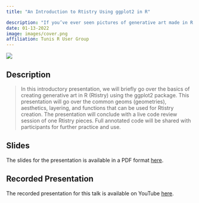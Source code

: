 ```yaml
---
title: "An Introduction to Rtistry Using ggplot2 in R"

description: "If you’ve ever seen pictures of generative art made in R and wondered if you could ever create art like that, the answer is “Yes.”..."
date: 01-13-2022
image: images/cover.png
affiliation: Tunis R User Group
---
```


[![](images/cover.png){fig-align="center"}](https://lnkd.in/ghGDreS8)

## Description

> In this introductory presentation, we will briefly go over the basics of creating generative art in R (Rtistry) using the ggplot2 package. This presentation will go over the common geoms (geometries), aesthetics, layering, and functions that can be used for Rtistry creation. The presentation will conclude with a live code review session of one Rtistry pieces. Full annotated code will be shared with participants for further practice and use.

## Slides

The slides for the presentation is available in a PDF format [here](https://lnkd.in/ghGDreS8).

## Recorded Presentation

The recorded presentation for this talk is available on YouTube [here](https://lnkd.in/gDcQTK5d).
